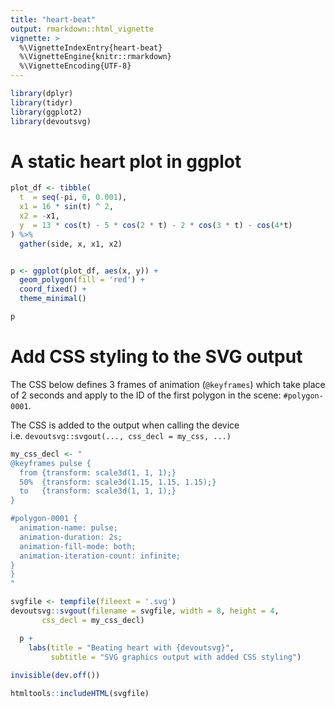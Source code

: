 ```yaml
---
title: "heart-beat"
output: rmarkdown::html_vignette
vignette: >
  %\VignetteIndexEntry{heart-beat}
  %\VignetteEngine{knitr::rmarkdown}
  %\VignetteEncoding{UTF-8}
---
```



```r
library(dplyr)
library(tidyr)
library(ggplot2)
library(devoutsvg)
```


# A static heart plot in ggplot

```r
plot_df <- tibble(
  t  = seq(-pi, 0, 0.001),
  x1 = 16 * sin(t) ^ 2,
  x2 = -x1,
  y  = 13 * cos(t) - 5 * cos(2 * t) - 2 * cos(3 * t) - cos(4*t)
) %>%
  gather(side, x, x1, x2)


p <- ggplot(plot_df, aes(x, y)) + 
  geom_polygon(fill = 'red') +
  coord_fixed() + 
  theme_minimal()

p
```

# Add CSS styling to the SVG output

The CSS below defines 3 frames of animation (`@keyframes`) which take place
of 2 seconds and apply to the ID of the first polygon in the scene: `#polygon-0001`.

The CSS is added to the output when calling the device i.e. `devoutsvg::svgout(..., css_decl = my_css, ...)`

```r
my_css_decl <- "  
@keyframes pulse {
  from {transform: scale3d(1, 1, 1);}
  50%  {transform: scale3d(1.15, 1.15, 1.15);}
  to   {transform: scale3d(1, 1, 1);}
}

#polygon-0001 {
  animation-name: pulse;
  animation-duration: 2s;
  animation-fill-mode: both;
  animation-iteration-count: infinite;
}
}
"

svgfile <- tempfile(fileext = '.svg')
devoutsvg::svgout(filename = svgfile, width = 8, height = 4,
       css_decl = my_css_decl)

  p + 
    labs(title = "Beating heart with {devoutsvg}",
         subtitle = "SVG graphics output with added CSS styling")
  
invisible(dev.off())
```



```r
htmltools::includeHTML(svgfile)
```



